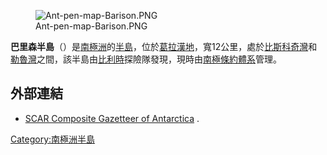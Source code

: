 [[Image:Ant-pen-map-Barison.PNG|thumb]]

'''巴里森半島'''（{{lang-en|Barison Peninsula}}）是[[南極洲|南極洲]]的[[半島|半島]]，位於[[葛拉漢地|葛拉漢地]]，寬12公里，處於[[比斯科奇灣|比斯科奇灣]]和[[勒魯灣|勒魯灣]]之間，該半島由[[比利時|比利時]]探險隊發現，現時由[[南極條約體系|南極條約體系]]管理。

{{coord|65|37|00|S|64|02|00|W|display=title}}

==外部連結==
* [http://data.aad.gov.au/aadc/gaz/scar/ SCAR Composite Gazetteer of Antarctica] {{WebCite|url=https://www.webcitation.org/5ug2CfC7m?url=http://data.aad.gov.au/aadc/gaz/scar/ |date=20101202140255 |dateformat=iso }}.

{{DEFAULTSORT:Barison Peninsula}}
[[Category:南極洲半島|Category:南極洲半島]]


{{GrahamCoast-geo-stub}}